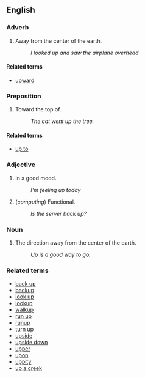== English ==

=== Adverb ===

# Away from the center of the earth.
#: ''I looked up and saw the airplane overhead''

====Related terms====

*[[upward]]

=== Preposition ===

# Toward the top of.
#: ''The cat went up the tree.''

====Related terms====

*[[up to]]

=== Adjective ===

# In a good mood.
#: ''I'm feeling up today''
# (''computing'') Functional.
#: ''Is the server back up?''

=== Noun ===

# The direction away from the center of the earth.
#: ''Up is a good way to go.''

===Related terms===

*[[back up]]
*[[backup]]
*[[look up]]
*[[lookup]]
*[[walkup]]
*[[run up]]
*[[runup]]
*[[turn up]]
*[[upside]]
*[[upside down]]
*[[upper]]
*[[upon]]
*[[uppity]]
*[[up a creek]]